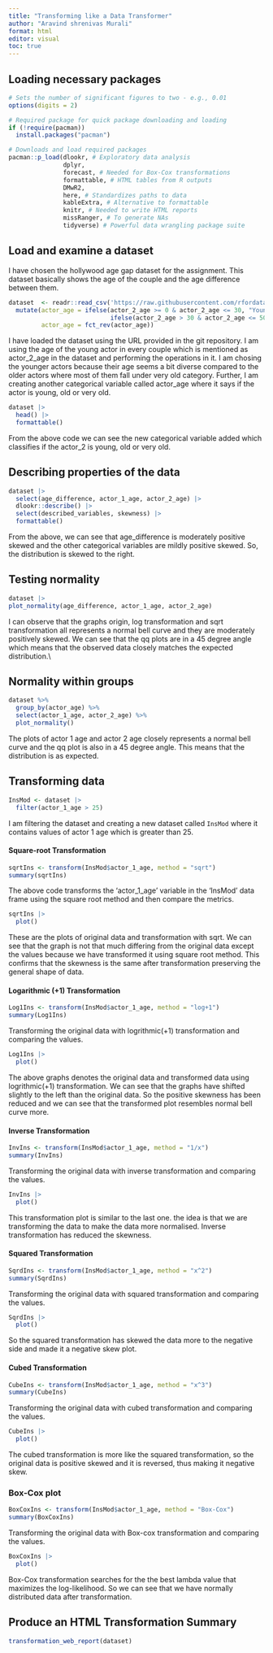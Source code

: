 ```yaml
---
title: "Transforming like a Data Transformer"
author: "Aravind shrenivas Murali"
format: html
editor: visual
toc: true
---
```


## Loading necessary packages

```r
# Sets the number of significant figures to two - e.g., 0.01
options(digits = 2)

# Required package for quick package downloading and loading 
if (!require(pacman))  
  install.packages("pacman")

# Downloads and load required packages
pacman::p_load(dlookr, # Exploratory data analysis
               dplyr,
               forecast, # Needed for Box-Cox transformations
               formattable, # HTML tables from R outputs
               DMwR2,
               here, # Standardizes paths to data
               kableExtra, # Alternative to formattable
               knitr, # Needed to write HTML reports
               missRanger, # To generate NAs
               tidyverse) # Powerful data wrangling package suite
```

## Load and examine a dataset

I have chosen the hollywood age gap dataset for the assignment. This dataset basically shows the age of the couple and the age difference between them.

```r
dataset  <- readr::read_csv('https://raw.githubusercontent.com/rfordatascience/tidytuesday/master/data/2023/2023-02-14/age_gaps.csv') |> 
  mutate(actor_age = ifelse(actor_2_age >= 0 & actor_2_age <= 30, "Young",
                            ifelse(actor_2_age > 30 & actor_2_age <= 50, "Old", "Very old")),
         actor_age = fct_rev(actor_age))
```

I have loaded the dataset using the URL provided in the git repository. I am using the age of the young actor in every couple which is mentioned as actor_2_age in the dataset and performing the operations in it. I am chosing the younger actors because their age seems a bit diverse compared to the older actors where most of them fall under very old category. Further, I am creating another categorical variable called actor_age where it says if the actor is young, old or very old.

```r
dataset |>
  head() |>
  formattable()
```

From the above code we can see the new categorical variable added which classifies if the actor_2 is young, old or very old.

## Describing properties of the data

```r
dataset |>
  select(age_difference, actor_1_age, actor_2_age) |> 
  dlookr::describe() |>
  select(described_variables, skewness) |>
  formattable()
```

From the above, we can see that age_difference is moderately positive skewed and the other categorical variables are mildly positive skewed. So, the distribution is skewed to the right.

## Testing normality

```r
dataset |>
plot_normality(age_difference, actor_1_age, actor_2_age)
```

I can observe that the graphs origin, log transformation and sqrt transformation all represents a normal bell curve and they are moderately positively skewed. We can see that the qq plots are in a 45 degree angle which means that the observed data closely matches the expected distribution.\\

## Normality within groups

```r
dataset %>%
  group_by(actor_age) %>%
  select(actor_1_age, actor_2_age) %>%
  plot_normality()
```

The plots of actor 1 age and actor 2 age closely represents a normal bell curve and the qq plot is also in a 45 degree angle. This means that the distribution is as expected.

## Transforming data

```r
InsMod <- dataset |>
  filter(actor_1_age > 25)
```

I am filtering the dataset and creating a new dataset called `InsMod` where it contains values of actor 1 age which is greater than 25.

#### Square-root Transformation

```r
sqrtIns <- transform(InsMod$actor_1_age, method = "sqrt") 
summary(sqrtIns)
```

The above code transforms the 'actor_1_age' variable in the 'InsMod' data frame using the square root method and then compare the metrics.

```r
sqrtIns |>
  plot()
```

These are the plots of original data and transformation with sqrt. We can see that the graph is not that much differing from the original data except the values because we have transformed it using square root method. This confirms that the skewness is the same after transformation preserving the general shape of data.

#### Logarithmic (+1) Transformation

```r
Log1Ins <- transform(InsMod$actor_1_age, method = "log+1") 
summary(Log1Ins)
```

Transforming the original data with logrithmic(+1) transformation and comparing the values.

```r
Log1Ins |>
  plot()
```

The above graphs denotes the original data and transformed data using logrithmic(+1) transformation. We can see that the graphs have shifted slightly to the left than the original data. So the positive skewness has been reduced and we can see that the transformed plot resembles normal bell curve more.

#### Inverse Transformation

```r
InvIns <- transform(InsMod$actor_1_age, method = "1/x") 
summary(InvIns)
```

Transforming the original data with inverse transformation and comparing the values.

```r
InvIns |>
  plot()
```

This transformation plot is similar to the last one. the idea is that we are transforming the data to make the data more normalised. Inverse transformation has reduced the skewness.

#### Squared Transformation

```r
SqrdIns <- transform(InsMod$actor_1_age, method = "x^2") 
summary(SqrdIns)
```

Transforming the original data with squared transformation and comparing the values.

```r
SqrdIns |>
  plot()
```

So the squared transformation has skewed the data more to the negative side and made it a negative skew plot.

#### Cubed Transformation

```r
CubeIns <- transform(InsMod$actor_1_age, method = "x^3") 
summary(CubeIns)
```

Transforming the original data with cubed transformation and comparing the values.

```r
CubeIns |>
  plot()
```

The cubed transformation is more like the squared transformation, so the original data is positive skewed and it is reversed, thus making it negative skew.

### Box-Cox plot

```r
BoxCoxIns <- transform(InsMod$actor_1_age, method = "Box-Cox") 
summary(BoxCoxIns)
```

Transforming the original data with Box-cox transformation and comparing the values.

```r
BoxCoxIns |>
  plot()
```

Box-Cox transformation searches for the the best lambda value that maximizes the log-likelihood. So we can see that we have normally distributed data after transformation.

## **Produce an HTML Transformation Summary**

```r
transformation_web_report(dataset)
```
